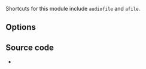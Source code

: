 {{Module|name=afile|type=Audio output|description=Audio output to write to a file}}

Shortcuts for this module include <code>audiofile</code> and <code>afile</code>.

== Options ==
{{Option
|name=audiofile-file
|value=string
|default=audiofile.wav
|description=File to which the audio samples will be written to ("-" for stdout)
}}
{{Option
|name=audiofile-format
|select={u8,s16,float32,spdif}
|default=s16
|description=Output format
}}
{{Option
|name=audiofile-channels
|value=integer
|min=0
|max=6
|default=0
|description=By default (0), all the channels of the incoming will be saved but you can restrict the number of channels here
}}
{{Option
|name=audiofile-wav
|value=boolean
|description=Instead of writing a raw file, you can add a WAV header to the file
|default=enabled
}}

== Source code ==
* {{VLCSourceFile|modules/audio_output/file.c}}

{{Documentation}}